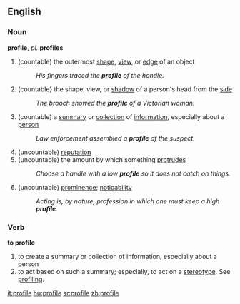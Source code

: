 ==English==
===Noun===
'''profile''', ''pl.'' '''profiles'''
#(countable) the outermost [[shape]], [[view]], or [[edge]] of an object
#:''His fingers traced the '''profile''' of the handle.''
#(countable} the shape, view, or [[shadow]] of a person's head from the [[side]]
#:''The brooch showed the '''profile''' of a Victorian woman.''
#(countable) a [[summary]] or [[collection]] of [[information]], especially about a [[person]]
#:''Law enforcement assembled a '''profile''' of the suspect.''
#(uncountable) [[reputation]]
#(uncountable) the amount by which something [[protrude]]s
#:''Choose a handle with a low '''profile''' so it does not catch on things.''
#(uncountable) [[prominence]]; [[noticability]]
#:''Acting is, by nature, profession in which one must keep a high '''profile'''.''

===Verb===
'''to profile'''
#to create a summary or collection of information, especially about a person
#to act based on such a summary; especially, to act on a [[stereotype]].  See [[profiling]].

[[it:profile]]
[[hu:profile]]
[[sr:profile]]
[[zh:profile]]